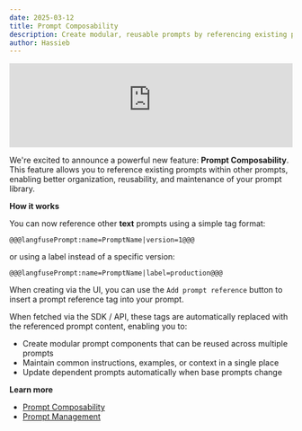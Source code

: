 ```yaml
---
date: 2025-03-12
title: Prompt Composability
description: Create modular, reusable prompts by referencing existing prompts within other prompts.
author: Hassieb
---
```



<ChangelogHeader />

<iframe
  width="100%"
  className="aspect-[16/9] rounded mt-10"
  src="https://www.youtube-nocookie.com/embed/WLnefr6XVj8?si=abbDOa7RRM8oUtc9"
  title="YouTube video player"
  frameborder="0"
  allow="accelerometer; autoplay; clipboard-write; encrypted-media; gyroscope; picture-in-picture; web-share"
  referrerpolicy="strict-origin-when-cross-origin"
  allowFullScreen
></iframe>

We're excited to announce a powerful new feature: **Prompt Composability**. This feature allows you to reference existing prompts within other prompts, enabling better organization, reusability, and maintenance of your prompt library.

**How it works**

You can now reference other **text** prompts using a simple tag format:

```
@@@langfusePrompt:name=PromptName|version=1@@@
```

or using a label instead of a specific version:

```
@@@langfusePrompt:name=PromptName|label=production@@@
```

When creating via the UI, you can use the `Add prompt reference` button to insert a prompt reference tag into your prompt.

When fetched via the SDK / API, these tags are automatically replaced with the referenced prompt content, enabling you to:

- Create modular prompt components that can be reused across multiple prompts
- Maintain common instructions, examples, or context in a single place
- Update dependent prompts automatically when base prompts change

**Learn more**

- [Prompt Composability](/docs/prompts#composability)
- [Prompt Management](/docs/prompts)
